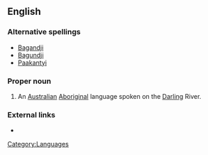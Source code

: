 ==English==
===Alternative spellings===
*[[Bagandji]]
*[[Bagundji]]
*[[Paakantyi]]
===Proper noun===
{{en-proper-noun}}

# An [[Australian]] [[Aboriginal]] language spoken on the [[Darling]] River.

===External links===
*{{ethnologue|code=drl}}

[[Category:Languages]]